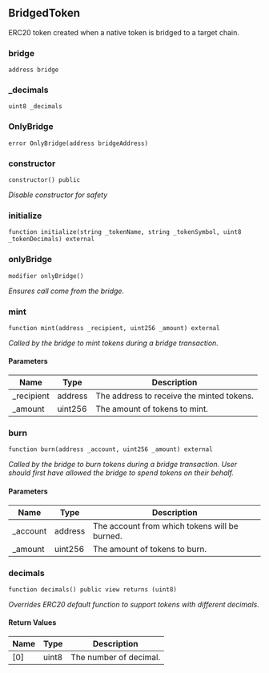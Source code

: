 ## BridgedToken

ERC20 token created when a native token is bridged to a target chain.

### bridge

```solidity
address bridge
```

### _decimals

```solidity
uint8 _decimals
```

### OnlyBridge

```solidity
error OnlyBridge(address bridgeAddress)
```

### constructor

```solidity
constructor() public
```

_Disable constructor for safety_

### initialize

```solidity
function initialize(string _tokenName, string _tokenSymbol, uint8 _tokenDecimals) external
```

### onlyBridge

```solidity
modifier onlyBridge()
```

_Ensures call come from the bridge._

### mint

```solidity
function mint(address _recipient, uint256 _amount) external
```

_Called by the bridge to mint tokens during a bridge transaction._

#### Parameters

| Name | Type | Description |
| ---- | ---- | ----------- |
| _recipient | address | The address to receive the minted tokens. |
| _amount | uint256 | The amount of tokens to mint. |

### burn

```solidity
function burn(address _account, uint256 _amount) external
```

_Called by the bridge to burn tokens during a bridge transaction.
User should first have allowed the bridge to spend tokens on their behalf._

#### Parameters

| Name | Type | Description |
| ---- | ---- | ----------- |
| _account | address | The account from which tokens will be burned. |
| _amount | uint256 | The amount of tokens to burn. |

### decimals

```solidity
function decimals() public view returns (uint8)
```

_Overrides ERC20 default function to support tokens with different decimals._

#### Return Values

| Name | Type | Description |
| ---- | ---- | ----------- |
| [0] | uint8 | The number of decimal. |


